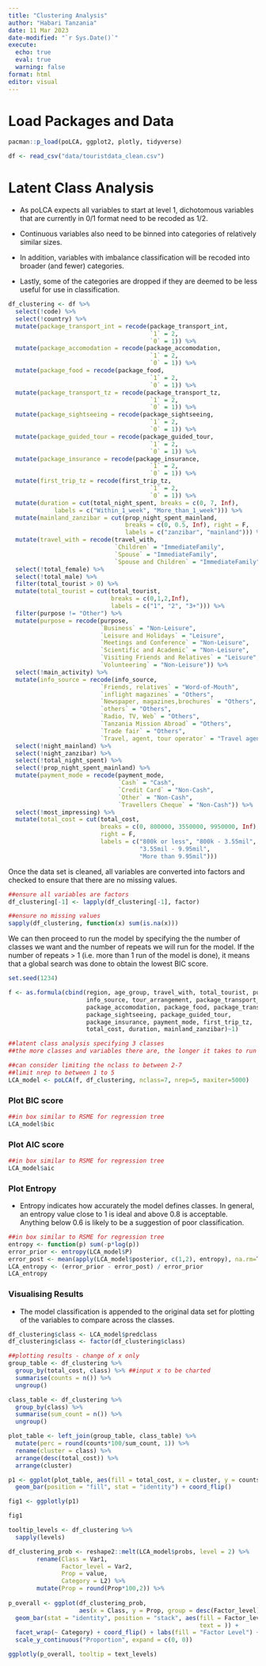 ```yaml
---
title: "Clustering Analysis"
author: "Habari Tanzania"
date: 11 Mar 2023
date-modified: "`r Sys.Date()`"
execute: 
  echo: true
  eval: true
  warning: false
format: html
editor: visual
---
```


# Load Packages and Data

```r
pacman::p_load(poLCA, ggplot2, plotly, tidyverse)

df <- read_csv("data/touristdata_clean.csv")

```

# Latent Class Analysis

-   As poLCA expects all variables to start at level 1, dichotomous variables that are currently in 0/1 format need to be recoded as 1/2.

-   Continuous variables also need to be binned into categories of relatively similar sizes.

-   In addition, variables with imbalance classification will be recoded into broader (and fewer) categories.

-   Lastly, some of the categories are dropped if they are deemed to be less useful for use in classification.

```r
df_clustering <- df %>%
  select(!code) %>% 
  select(!country) %>%
  mutate(package_transport_int = recode(package_transport_int,
                                        `1` = 2,
                                        `0` = 1)) %>%
  mutate(package_accomodation = recode(package_accomodation,
                                        `1` = 2,
                                        `0` = 1)) %>%
  mutate(package_food = recode(package_food,
                                        `1` = 2,
                                        `0` = 1)) %>%
  mutate(package_transport_tz = recode(package_transport_tz,
                                        `1` = 2,
                                        `0` = 1)) %>%
  mutate(package_sightseeing = recode(package_sightseeing,
                                        `1` = 2,
                                        `0` = 1)) %>%
  mutate(package_guided_tour = recode(package_guided_tour,
                                        `1` = 2,
                                        `0` = 1)) %>%
  mutate(package_insurance = recode(package_insurance,
                                        `1` = 2,
                                        `0` = 1)) %>%
  mutate(first_trip_tz = recode(first_trip_tz,
                                        `1` = 2,
                                        `0` = 1)) %>%
  mutate(duration = cut(total_night_spent, breaks = c(0, 7, Inf), 
             labels = c("Within_1_week", "More_than_1_week"))) %>%
  mutate(mainland_zanzibar = cut(prop_night_spent_mainland, 
                                 breaks = c(0, 0.5, Inf), right = F, 
                                 labels = c("zanzibar", "mainland"))) %>%
  mutate(travel_with = recode(travel_with,
                              `Children` = "ImmediateFamily",
                              `Spouse` = "ImmediateFamily",
                              `Spouse and Children` = "ImmediateFamily")) %>%
  select(!total_female) %>%
  select(!total_male) %>%
  filter(total_tourist > 0) %>%
  mutate(total_tourist = cut(total_tourist,
                             breaks = c(0,1,2,Inf),
                             labels = c("1", "2", "3+"))) %>%
  filter(purpose != "Other") %>%
  mutate(purpose = recode(purpose,
                          `Business` = "Non-Leisure",
                          `Leisure and Holidays` = "Leisure",
                          `Meetings and Conference` = "Non-Leisure",
                          `Scientific and Academic` = "Non-Leisure",
                          `Visiting Friends and Relatives` = "Leisure",
                          `Volunteering` = "Non-Leisure")) %>%
  select(!main_activity) %>%
  mutate(info_source = recode(info_source,
                          `Friends, relatives` = "Word-of-Mouth",
                          `inflight magazines` = "Others",
                          `Newspaper, magazines,brochures` = "Others",
                          `others` = "Others",
                          `Radio, TV, Web` = "Others",
                          `Tanzania Mission Abroad` = "Others",
                          `Trade fair` = "Others",
                          `Travel, agent, tour operator` = "Travel agents")) %>%
  select(!night_mainland) %>%
  select(!night_zanzibar) %>%
  select(!total_night_spent) %>%
  select(!prop_night_spent_mainland) %>%
  mutate(payment_mode = recode(payment_mode,
                               `Cash` = "Cash",
                               `Credit Card` = "Non-Cash",
                               `Other` = "Non-Cash",
                               `Travellers Cheque` = "Non-Cash")) %>%
  select(!most_impressing) %>%
  mutate(total_cost = cut(total_cost, 
                          breaks = c(0, 800000, 3550000, 9950000, Inf), 
                          right = F, 
                          labels = c("800k or less", "800k - 3.55mil", 
                                     "3.55mil - 9.95mil", 
                                     "More than 9.95mil")))

```

Once the data set is cleaned, all variables are converted into factors and checked to ensure that there are no missing values.

```r

##ensure all variables are factors
df_clustering[-1] <- lapply(df_clustering[-1], factor)

##ensure no missing values
sapply(df_clustering, function(x) sum(is.na(x)))

```

We can then proceed to run the model by specifying the the number of classes we want and the number of repeats we will run for the model. If the number of repeats \> 1 (i.e. more than 1 run of the model is done), it means that a global search was done to obtain the lowest BIC score.

```r
set.seed(1234)

f <- as.formula(cbind(region, age_group, travel_with, total_tourist, purpose,
                      info_source, tour_arrangement, package_transport_int,
                      package_accomodation, package_food, package_transport_tz,
                      package_sightseeing, package_guided_tour,
                      package_insurance, payment_mode, first_trip_tz,
                      total_cost, duration, mainland_zanzibar)~1)

##latent class analysis specifying 3 classes
##the more classes and variables there are, the longer it takes to run

##can consider limiting the nclass to between 2-7
##limit nrep to between 1 to 5
LCA_model <- poLCA(f, df_clustering, nclass=7, nrep=5, maxiter=5000)
```

### Plot BIC score

```r
##in box similar to RSME for regression tree
LCA_model$bic
```

### Plot AIC score

```r
##in box similar to RSME for regression tree
LCA_model$aic
```

### Plot Entropy

-   Entropy indicates how accurately the model defines classes. In general, an entropy value close to 1 is ideal and above 0.8 is acceptable. Anything below 0.6 is likely to be a suggestion of poor classification.

```r
##in box similar to RSME for regression tree
entropy <- function(p) sum(-p*log(p))
error_prior <- entropy(LCA_model$P)
error_post <- mean(apply(LCA_model$posterior, c(1,2), entropy), na.rm=T)
LCA_entropy <- (error_prior - error_post) / error_prior
LCA_entropy
```

### Visualising Results

-   The model classification is appended to the original data set for plotting of the variables to compare across the classes.

```r
df_clustering$class <- LCA_model$predclass
df_clustering$class <- factor(df_clustering$class)
```

```r
##plotting results - change of x only
group_table <- df_clustering %>%
  group_by(total_cost, class) %>% ##input x to be charted
  summarise(counts = n()) %>% 
  ungroup()

class_table <- df_clustering %>%
  group_by(class) %>%
  summarise(sum_count = n()) %>%
  ungroup()

plot_table <- left_join(group_table, class_table) %>%
  mutate(perc = round(counts*100/sum_count, 1)) %>%
  rename(cluster = class) %>%
  arrange(desc(total_cost)) %>%
  arrange(cluster)

p1 <- ggplot(plot_table, aes(fill = total_cost, x = cluster, y = counts)) + 
  geom_bar(position = "fill", stat = "identity") + coord_flip()

fig1 <- ggplotly(p1)

fig1
```
```r
tooltip_levels <- df_clustering %>% 
  sapply(levels)

df_clustering_prob <- reshape2::melt(LCA_model$probs, level = 2) %>%
        rename(Class = Var1,
               Factor_level = Var2,
               Prop = value,
               Category = L2) %>%
        mutate(Prop = round(Prop*100,2)) %>%
      
p_overall <- ggplot(df_clustering_prob, 
                    aes(x = Class, y = Prop, group = desc(Factor_level))) + 
  geom_bar(stat = "identity", position = "stack", aes(fill = Factor_level,
                                                      text = )) +
  facet_wrap(~ Category) + coord_flip() + labs(fill = "Factor Level") + 
  scale_y_continuous("Proportion", expand = c(0, 0))

ggplotly(p_overall, tooltip = text_levels)
```
